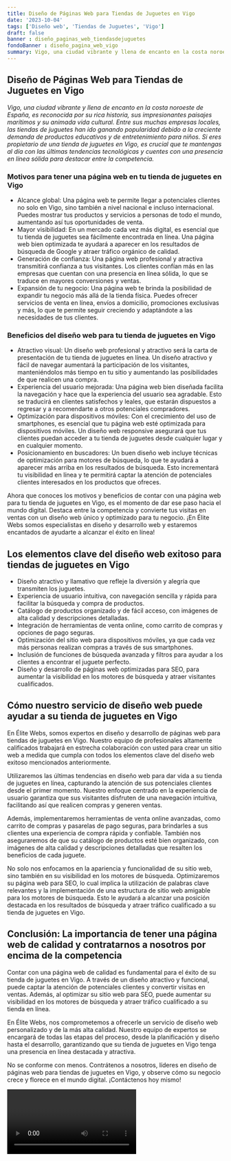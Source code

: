 ```yaml
---
title: Diseño de Páginas Web para Tiendas de Juguetes en Vigo
date: '2023-10-04'
tags: ['Diseño web', 'Tiendas de Juguetes', 'Vigo']
draft: false
banner : diseño_paginas_web_tiendasdejuguetes
fondoBanner : diseño_pagina_web_vigo
summary: Vigo, una ciudad vibrante y llena de encanto en la costa noroeste de España, es reconocida por su rica historia, sus impresionantes paisajes marítimos y su animada vida cultural. Entre sus muchas empresas locales, las tiendas de juguetes han ido ganando popularidad debido a la creciente demanda de productos educativos y de entretenimiento para niños. Si eres propietario de una tienda de juguetes en Vigo, es crucial que te mantengas al día con las últimas tendencias tecnológicas y cuentes con una presencia en línea sólida para destacar entre la competencia.
---
```


## Diseño de Páginas Web para Tiendas de Juguetes en Vigo

*Vigo, una ciudad vibrante y llena de encanto en la costa noroeste de España, es reconocida por su rica historia, sus impresionantes paisajes marítimos y su animada vida cultural. Entre sus muchas empresas locales, las tiendas de juguetes han ido ganando popularidad debido a la creciente demanda de productos educativos y de entretenimiento para niños. Si eres propietario de una tienda de juguetes en Vigo, es crucial que te mantengas al día con las últimas tendencias tecnológicas y cuentes con una presencia en línea sólida para destacar entre la competencia.*

### Motivos para tener una página web en tu tienda de juguetes en Vigo

- Alcance global: Una página web te permite llegar a potenciales clientes no solo en Vigo, sino también a nivel nacional e incluso internacional. Puedes mostrar tus productos y servicios a personas de todo el mundo, aumentando así tus oportunidades de venta.
- Mayor visibilidad: En un mercado cada vez más digital, es esencial que tu tienda de juguetes sea fácilmente encontrada en línea. Una página web bien optimizada te ayudará a aparecer en los resultados de búsqueda de Google y atraer tráfico orgánico de calidad.
- Generación de confianza: Una página web profesional y atractiva transmitirá confianza a tus visitantes. Los clientes confían más en las empresas que cuentan con una presencia en línea sólida, lo que se traduce en mayores conversiones y ventas.
- Expansión de tu negocio: Una página web te brinda la posibilidad de expandir tu negocio más allá de la tienda física. Puedes ofrecer servicios de venta en línea, envíos a domicilio, promociones exclusivas y más, lo que te permite seguir creciendo y adaptándote a las necesidades de tus clientes.

### Beneficios del diseño web para tu tienda de juguetes en Vigo

- Atractivo visual: Un diseño web profesional y atractivo será la carta de presentación de tu tienda de juguetes en línea. Un diseño atractivo y fácil de navegar aumentará la participación de los visitantes, manteniéndolos más tiempo en tu sitio y aumentando las posibilidades de que realicen una compra.
- Experiencia del usuario mejorada: Una página web bien diseñada facilita la navegación y hace que la experiencia del usuario sea agradable. Esto se traducirá en clientes satisfechos y leales, que estarán dispuestos a regresar y a recomendarte a otros potenciales compradores.
- Optimización para dispositivos móviles: Con el crecimiento del uso de smartphones, es esencial que tu página web esté optimizada para dispositivos móviles. Un diseño web responsive asegurará que tus clientes puedan acceder a tu tienda de juguetes desde cualquier lugar y en cualquier momento.
- Posicionamiento en buscadores: Un buen diseño web incluye técnicas de optimización para motores de búsqueda, lo que te ayudará a aparecer más arriba en los resultados de búsqueda. Esto incrementará tu visibilidad en línea y te permitirá captar la atención de potenciales clientes interesados en los productos que ofreces.

Ahora que conoces los motivos y beneficios de contar con una página web para tu tienda de juguetes en Vigo, es el momento de dar ese paso hacia el mundo digital. Destaca entre la competencia y convierte tus visitas en ventas con un diseño web único y optimizado para tu negocio. ¡En Élite Webs somos especialistas en diseño y desarrollo web y estaremos encantados de ayudarte a alcanzar el éxito en línea!

<GifSeo />

<Cta />

## Los elementos clave del diseño web exitoso para tiendas de juguetes en Vigo

- Diseño atractivo y llamativo que refleje la diversión y alegría que transmiten los juguetes.
- Experiencia de usuario intuitiva, con navegación sencilla y rápida para facilitar la búsqueda y compra de productos.
- Catálogo de productos organizado y de fácil acceso, con imágenes de alta calidad y descripciones detalladas.
- Integración de herramientas de venta online, como carrito de compras y opciones de pago seguras.
- Optimización del sitio web para dispositivos móviles, ya que cada vez más personas realizan compras a través de sus smartphones.
- Inclusión de funciones de búsqueda avanzada y filtros para ayudar a los clientes a encontrar el juguete perfecto.
- Diseño y desarrollo de páginas web optimizadas para SEO, para aumentar la visibilidad en los motores de búsqueda y atraer visitantes cualificados.

## Cómo nuestro servicio de diseño web puede ayudar a su tienda de juguetes en Vigo

En Élite Webs, somos expertos en diseño y desarrollo de páginas web para tiendas de juguetes en Vigo. Nuestro equipo de profesionales altamente calificados trabajará en estrecha colaboración con usted para crear un sitio web a medida que cumpla con todos los elementos clave del diseño web exitoso mencionados anteriormente.

Utilizaremos las últimas tendencias en diseño web para dar vida a su tienda de juguetes en línea, capturando la atención de sus potenciales clientes desde el primer momento. Nuestro enfoque centrado en la experiencia de usuario garantiza que sus visitantes disfruten de una navegación intuitiva, facilitando así que realicen compras y generen ventas.

Además, implementaremos herramientas de venta online avanzadas, como carrito de compras y pasarelas de pago seguras, para brindarles a sus clientes una experiencia de compra rápida y confiable. También nos aseguraremos de que su catálogo de productos esté bien organizado, con imágenes de alta calidad y descripciones detalladas que resalten los beneficios de cada juguete.

No solo nos enfocamos en la apariencia y funcionalidad de su sitio web, sino también en su visibilidad en los motores de búsqueda. Optimizaremos su página web para SEO, lo cual implica la utilización de palabras clave relevantes y la implementación de una estructura de sitio web amigable para los motores de búsqueda. Esto le ayudará a alcanzar una posición destacada en los resultados de búsqueda y atraer tráfico cualificado a su tienda de juguetes en Vigo.

## Conclusión: La importancia de tener una página web de calidad y contratarnos a nosotros por encima de la competencia

Contar con una página web de calidad es fundamental para el éxito de su tienda de juguetes en Vigo. A través de un diseño atractivo y funcional, puede captar la atención de potenciales clientes y convertir visitas en ventas. Además, al optimizar su sitio web para SEO, puede aumentar su visibilidad en los motores de búsqueda y atraer tráfico cualificado a su tienda en línea.

En Élite Webs, nos comprometemos a ofrecerle un servicio de diseño web personalizado y de la más alta calidad. Nuestro equipo de expertos se encargará de todas las etapas del proceso, desde la planificación y diseño hasta el desarrollo, garantizando que su tienda de juguetes en Vigo tenga una presencia en línea destacada y atractiva.

No se conforme con menos. Contrátenos a nosotros, líderes en diseño de páginas web para tiendas de juguetes en Vigo, y observe cómo su negocio crece y florece en el mundo digital. ¡Contáctenos hoy mismo!

<Video />

<CtaBot job='Tiendas de Juguetes' city='Vigo'/>

<Gmaps query='Vigo+españa+maps' />